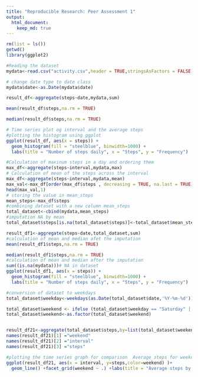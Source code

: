 ```yaml
---
title: "Reproducible Research: Peer Assessment 1"
output: 
  html_document:
    keep_md: true
---
```


```r

rm(list = ls())
getwd()
library(ggplot2)

#Reading the dataset
mydata<-read.csv("activity.csv",header = TRUE,stringsAsFactors = FALSE)

# change date type to date class
mydata$date<-as.Date(mydata$date)

result_df<-aggregate(steps~date,mydata,sum)

mean(result_df$steps,na.rm = TRUE)

median(result_df$steps,na.rm = TRUE)

# Time series plot og interval and the average steps
#plotting the histogram using ggplot
ggplot(result_df, aes(x = steps)) +
  geom_histogram(fill = "steelblue", binwidth=1000) +
  labs(title = "Number of steps daily", x = "Steps", y = "Frequency")
```
```r
#Calculation of maxinum steps in a day and ordering them
max_df<-aggregate(steps~interval,mydata,max)
# Calculation of mean of the steps across the interval
max_df<-aggregate(steps~interval,mydata,mean)
max_val<-max_df[order(max_df$steps , decreasing = TRUE, na.last = TRUE), ]
head(max_val,1)
# storing the value in mean_steps
mean_steps<-max_df$steps
#combining dataset with a new column mean_steps
total_dataset<-cbind(mydata,mean_steps)
#imputation NA by mean
total_dataset$steps[is.na(total_dataset$steps)]<-total_dataset$mean_steps[is.na(total_dataset$steps)]#Imputed dataset

result_df1<-aggregate(steps~date,total_dataset,sum)
#calculation of mean and median afet the imputation 
mean(result_df1$steps,na.rm = TRUE)

median(result_df1$steps,na.rm = TRUE)
#calculation of mean and median after the imputation 
sum((is.na(mydata)))# NA in dataset
ggplot(result_df1, aes(x = steps)) +
  geom_histogram(fill = "steelblue", binwidth=1000) +
  labs(title = "Number of steps daily", x = "Steps", y = "Frequency")


```




```r

#conversion of dataset to weekdays
total_dataset$weekday<-weekdays(as.Date(total_dataset$date,'%Y-%m-%d'))

total_dataset$weekend <- ifelse (total_dataset$weekday == "Saturday" | total_dataset$weekday== "Sunday", "Weekend","Weekday")
total_dataset$weekend<-as.factor(total_dataset$weekend)


result_df21<-aggregate(total_dataset$steps,by=list(total_dataset$weekend,total_dataset$interval),mean)
names(result_df21)[1] ="weekend"
names(result_df21)[2] ="interval"
names(result_df21)[3] ="steps"

#plotting the time series graph for comparison  Average steps for weekdays and weekends
ggplot(result_df21, aes(x = interval, y=steps,color=weekend) )+
  geom_line() +facet_grid(weekend ~ .) +labs(title = "Average steps by Interval", x = "interval", y = "steps")
```